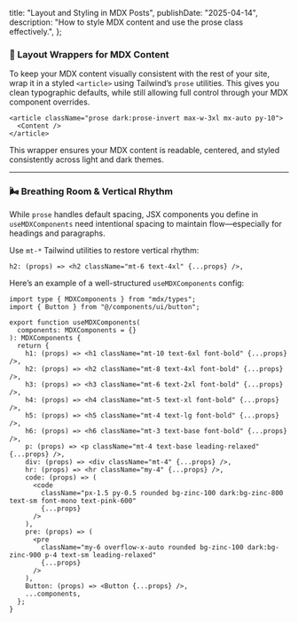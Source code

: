   title: "Layout and Styling in MDX Posts",
  publishDate: "2025-04-14",
  description: "How to style MDX content and use the prose class effectively.",
};

### 📐 Layout Wrappers for MDX Content

To keep your MDX content visually consistent with the rest of your site, wrap it in a styled `<article>` using Tailwind’s `prose` utilities. This gives you clean typographic defaults, while still allowing full control through your MDX component overrides.

```tsx
<article className="prose dark:prose-invert max-w-3xl mx-auto py-10">
  <Content />
</article>
```

This wrapper ensures your MDX content is readable, centered, and styled consistently across light and dark themes.

---

### 🌬️ Breathing Room & Vertical Rhythm

While `prose` handles default spacing, JSX components you define in `useMDXComponents` need intentional spacing to maintain flow—especially for headings and paragraphs.

Use `mt-*` Tailwind utilities to restore vertical rhythm:

```tsx
h2: (props) => <h2 className="mt-6 text-4xl" {...props} />,
```

Here’s an example of a well-structured `useMDXComponents` config:

```tsx
import type { MDXComponents } from "mdx/types";
import { Button } from "@/components/ui/button";

export function useMDXComponents(
  components: MDXComponents = {}
): MDXComponents {
  return {
    h1: (props) => <h1 className="mt-10 text-6xl font-bold" {...props} />,
    h2: (props) => <h2 className="mt-8 text-4xl font-bold" {...props} />,
    h3: (props) => <h3 className="mt-6 text-2xl font-bold" {...props} />,
    h4: (props) => <h4 className="mt-5 text-xl font-bold" {...props} />,
    h5: (props) => <h5 className="mt-4 text-lg font-bold" {...props} />,
    h6: (props) => <h6 className="mt-3 text-base font-bold" {...props} />,
    p: (props) => <p className="mt-4 text-base leading-relaxed" {...props} />,
    div: (props) => <div className="mt-4" {...props} />,
    hr: (props) => <hr className="my-4" {...props} />,
    code: (props) => (
      <code
        className="px-1.5 py-0.5 rounded bg-zinc-100 dark:bg-zinc-800 text-sm font-mono text-pink-600"
        {...props}
      />
    ),
    pre: (props) => (
      <pre
        className="my-6 overflow-x-auto rounded bg-zinc-100 dark:bg-zinc-900 p-4 text-sm leading-relaxed"
        {...props}
      />
    ),
    Button: (props) => <Button {...props} />,
    ...components,
  };
}
```
